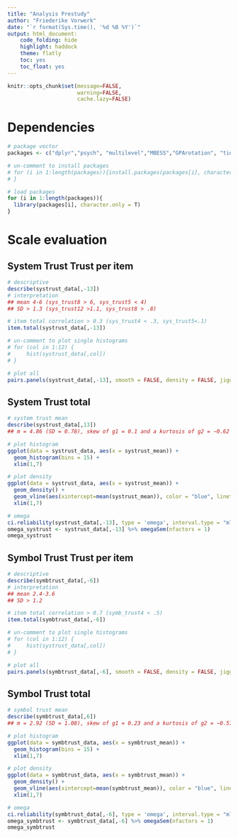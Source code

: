 ---
title: "Analysis Prestudy"
author: "Friederike Vorwerk"
date: "`r format(Sys.time(), '%d %B %Y')`"
output: html_document:
    code_folding: hide
    highlight: haddock
    theme: flatly
    toc: yes
    toc_float: yes
---

```{r, include=FALSE}
knitr::opts_chunk$set(message=FALSE,
                      warning=FALSE,
                      cache.lazy=FALSE)
```

# Dependencies

```{r}
# package vector
packages <- c("dplyr","psych", "multilevel","MBESS","GPArotation", "tidyr", "ggplot2")

# un-comment to install packages
# for (i in 1:length(packages)){install.packages(packages[i], character.only = T)
# }

# load packages
for (i in 1:length(packages)){
  library(packages[i], character.only = T)
}
```

# Scale evaluation

## System Trust Trust per item

```{r}
# descriptive
describe(systrust_data[,-13])
# interpretation
## mean 4-6 (sys_trust8 > 6, sys_trust5 < 4)
## SD > 1.3 (sys_trust12 >1.1, sys_trust8 > .8) 

# item total correlation > 0.3 (sys_trust4 < .3, sys_trust5<.1)
item.total(systrust_data[,-13])

# un-comment to plot single histograms
# for (col in 1:12) {
#     hist(systrust_data[,col])
# }

# plot all
pairs.panels(systrust_data[,-13], smooth = FALSE, density = FALSE, jiggle = TRUE)
```

## System Trust total

```{r}
# system trust mean
describe(systrust_data[,13])
## m = 4.86 (SD = 0.78), skew of g1 = 0.1 and a kurtosis of g2 = −0.62

# plot histogram
ggplot(data = systrust_data, aes(x = systrust_mean)) +
  geom_histogram(bins = 15) +
  xlim(1,7)

# plot density
ggplot(data = systrust_data, aes(x = systrust_mean)) +
  geom_density() +
  geom_vline(aes(xintercept=mean(systrust_mean)), color = "blue", linetype ="dashed", size=1) +
  xlim(1,7)

# omega 
ci.reliability(systrust_data[,-13], type = 'omega', interval.type = "ml")
omega_systrust <- systrust_data[,-13] %>% omegaSem(nfactors = 1)
omega_systrust
```



## Symbol Trust Trust per item
```{r}
# descriptive
describe(symbtrust_data[,-6])
# interpretation
## mean 2.4-3.6 
## SD > 1.2

# item total correlation > 0.7 (symb_trust4 < .5)
item.total(symbtrust_data[,-6])

# un-comment to plot single histograms
# for (col in 1:12) {
#     hist(systrust_data[,col])
# }

# plot all
pairs.panels(symbtrust_data[,-6], smooth = FALSE, density = FALSE, jiggle = TRUE)
```

## Symbol Trust total
```{r}
# symbol trust mean
describe(symbtrust_data[,6])
## m = 2.92 (SD = 1.08), skew of g1 = 0.23 and a kurtosis of g2 = −0.57

# plot histogram
ggplot(data = symbtrust_data, aes(x = symbtrust_mean)) +
  geom_histogram(bins = 15) +
  xlim(1,7)

# plot density
ggplot(data = symbtrust_data, aes(x = symbtrust_mean)) +
  geom_density() +
  geom_vline(aes(xintercept=mean(symbtrust_mean)), color = "blue", linetype ="dashed", size=1) +
  xlim(1,7)

# omega 
ci.reliability(symbtrust_data[,-6], type = 'omega', interval.type = "ml")
omega_symbtrust <- symbtrust_data[,-6] %>% omegaSem(nfactors = 1)
omega_symbtrust
```